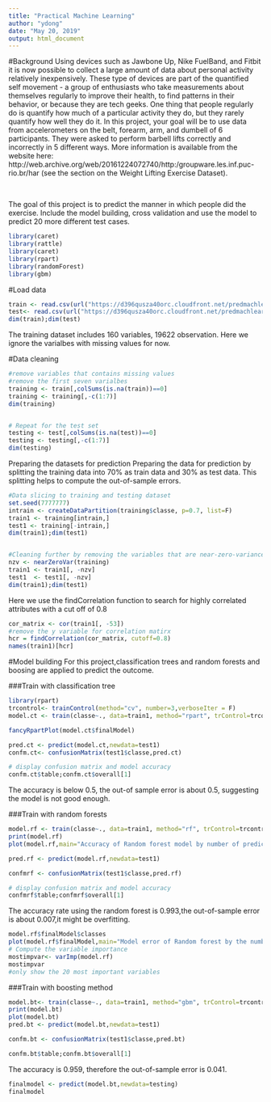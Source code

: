 ---
title: "Practical Machine Learning"
author: "ydong"
date: "May 20, 2019"
output: html_document
---

#Background
Using devices such as Jawbone Up, Nike FuelBand, and Fitbit it is now possible to collect a large amount of data about personal activity relatively inexpensively. These type of devices are part of the quantified self movement - a group of enthusiasts who take measurements about themselves regularly to improve their health, to find patterns in their behavior, or because they are tech geeks. One thing that people regularly do is quantify how much of a particular activity they do, but they rarely quantify how well they do it. In this project, your goal will be to use data from accelerometers on the belt, forearm, arm, and dumbell of 6 participants. They were asked to perform barbell lifts correctly and incorrectly in 5 different ways. More information is available from the website here: http://web.archive.org/web/20161224072740/http:/groupware.les.inf.puc-rio.br/har (see the section on the Weight Lifting Exercise Dataset).

&nbsp;

The goal of this project is to predict the manner in which people did the exercise. Include the model building, cross validation and use the model to predict 20 more different test cases.


```{r,message=F,warning=F}
library(caret)
library(rattle)
library(caret)
library(rpart)
library(randomForest)
library(gbm)
```

#Load data 
```{r,message=F,warning=F}
train <- read.csv(url("https://d396qusza40orc.cloudfront.net/predmachlearn/pml-training.csv"),header = T)
test<- read.csv(url("https://d396qusza40orc.cloudfront.net/predmachlearn/pml-testing.csv"),header = T)
dim(train);dim(test)
```

The training dataset includes 160 variables, 19622 observation. Here we ignore the varialbes with missing values for now.

#Data cleaning
```{r,message=F,warning=F}
#remove variables that contains missing values
#remove the first seven varialbes
training <- train[,colSums(is.na(train))==0]
training <- training[,-c(1:7)]
dim(training)


# Repeat for the test set
testing <- test[,colSums(is.na(test))==0]
testing <- testing[,-c(1:7)]
dim(testing)

```

Preparing the datasets for prediction
Preparing the data for prediction by splitting the training data into 70% as train data and 30% as test data. This splitting helps to compute the out-of-sample errors.

```{r,message=F,warning=F}
#Data slicing to training and testing dataset 
set.seed(7777777)
intrain <- createDataPartition(training$classe, p=0.7, list=F)
train1 <- training[intrain,]
test1 <- training[-intrain,]
dim(train1);dim(test1)


#Cleaning further by removing the variables that are near-zero-variance
nzv <- nearZeroVar(training)
train1 <- train1[, -nzv]
test1  <- test1[, -nzv]
dim(train1);dim(test1)

```

Here we use the findCorrelation function to search for highly correlated attributes with a cut off of 0.8

```{r}
cor_matrix <- cor(train1[, -53]) 
#remove the y variable for correlation matirx
hcr = findCorrelation(cor_matrix, cutoff=0.8)
names(train1)[hcr]
```

#Model building
For this project,classification trees and random forests and boosing are applied to predict the outcome.

###Train with classification tree

```{r,message=F,warning = F}
library(rpart)
trcontrol<- trainControl(method="cv", number=3,verboseIter = F)
model.ct <- train(classe~., data=train1, method="rpart", trControl=trcontrol)

fancyRpartPlot(model.ct$finalModel)

```

```{r}
pred.ct <- predict(model.ct,newdata=test1)
confm.ct<- confusionMatrix(test1$classe,pred.ct)

# display confusion matrix and model accuracy
confm.ct$table;confm.ct$overall[1]
```
The accuracy is below 0.5, the out-of sample error is about 0.5, suggesting the model is not good enough.


###Train with random forests
```{r}
model.rf <- train(classe~., data=train1, method="rf", trControl=trcontrol)
print(model.rf)
plot(model.rf,main="Accuracy of Random forest model by number of predictors")

pred.rf <- predict(model.rf,newdata=test1)

confmrf <- confusionMatrix(test1$classe,pred.rf)

# display confusion matrix and model accuracy
confmrf$table;confmrf$overall[1]
```
The accuracy rate using the random forest is 0.993,the out-of-sample error is about 0.007,it might be overfitting.

```{r}
model.rf$finalModel$classes
plot(model.rf$finalModel,main="Model error of Random forest by the number of trees",xlim=c(0,100))
# Compute the variable importance 
mostimpvar<- varImp(model.rf)
mostimpvar
#only show the 20 most important variables 
```

###Train with boosting method

```{r,warning= F}
model.bt<- train(classe~., data=train1, method="gbm", trControl=trcontrol, verbose=F)
print(model.bt)
plot(model.bt)
pred.bt <- predict(model.bt,newdata=test1)

confm.bt <- confusionMatrix(test1$classe,pred.bt)

confm.bt$table;confm.bt$overall[1]

```
The accuracy is 0.959, therefore the out-of-sample error is 0.041.

```{r}
finalmodel <- predict(model.bt,newdata=testing)
finalmodel
```